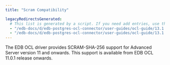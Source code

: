 ```yaml
---
title: "Scram Compatibility"

legacyRedirectsGenerated:
  # This list is generated by a script. If you need add entries, use the `legacyRedirects` key.
  - "/edb-docs/d/edb-postgres-ocl-connector/user-guides/ocl-guide/13.1.4.2/scram_compatibility.html"
  - "/edb-docs/d/edb-postgres-ocl-connector/user-guides/ocl-guide/13.1.4.1/scram_compatibility.html"
---
```


<div id="scram_compatibility" class="registered_link"></div>

The EDB OCL driver provides SCRAM-SHA-256 support for Advanced Server version 11 and onwards. This support is available from EDB OCL 11.0.1 release onwards.
